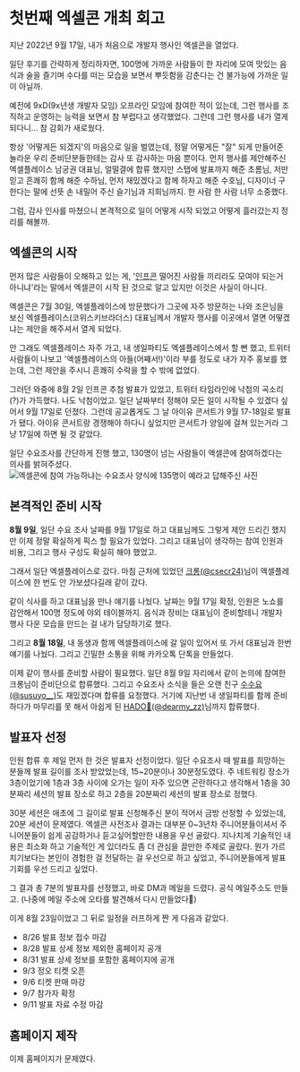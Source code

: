 

# 첫번째 엑셀콘 개최 회고

지난 2022년 9월 17일, 내가 처음으로 개발자 행사인 엑셀콘을 열었다.

일단 후기를 간략하게 정리하자면,
100명에 가까운 사람들이 한 자리에 모여 맛있는 음식과 술을 즐기며 수다를 떠는 모습을 보면서
뿌듯함을 감춘다는 건 불가능에 가까운 일이 아닐까.

예전에 9xD(9x년생 개발자 모임) 오프라인 모임에 참여한 적이 있는데,
그런 행사를 조직하고 운영하는 능력을 보면서 참 부럽다고 생각했었다.
그런데 그런 행사를 내가 열게 되다니... 참 감회가 새로웠다.

항상 '어떻게든 되겠지'의 마음으로 일을 벌였는데, 정말 어떻게든 "잘" 되게 만들어준 놀라운 우리 준비단분들한테는 감사 또 감사하는 마음 뿐이다.
먼저 행사를 제안해주신 엑셀플레이스 남궁권 대표님, 얼떨결에 합류 했지만 스탭에 발표까지 해준 초롬님, 저만 믿고 흔쾌히 함께 해준 수하님,
먼저 재밌겠다고 함께 하자고 해준 수호님, 디자이너 구한다는 말에 선뜻 손 내밀어 주신 슬기님과 지희님까지. 한 사람 한 사람 너무 소중했다.

그럼, 감사 인사를 마쳤으니 본격적으로 일이 어떻게 시작 되었고 어떻게 흘러갔는지 정리를 해볼까.


## 엑셀콘의 시작

먼저 많은 사람들이 오해하고 있는 게, '[인프콘](https://infcon.day) 떨어진 사람들 끼리라도 모여야 되는거 아니냐'라는 말에서
엑셀콘이 시작 된 것으로 알고 있지만 이것은 사실이 아니다.

엑셀콘은 7월 30일, 엑셀플레이스에 방문했다가 그곳에 자주 방문하는 나와 조은님을 보신 엑셀플레이스(코위스키브라더스) 대표님께서
개발자 행사를 이곳에서 열면 어떻겠냐는 제안을 해주셔서 열게 되었다.

안 그래도 엑셀플레이스 자주 가고, 내 생일파티도 엑셀플레이스에서 할 뻔 했고, 트위터 사람들이 나보고
'엑셀플레이스의 아들(어째서!)'이라 부를 정도로 내가 자주 홍보를 했는데, 그런 제안을 주시니 흔쾌히 수락을 할 수 밖에 없었다.

그러던 와중에 8월 2일 인프콘 추첨 발표가 있었고, 트위터 타임라인에 낙첨의 곡소리(?)가 가득했다. 나도 낙첨이었고.
일단 날짜부터 정해야 모든 일이 시작될 수 있겠다 싶어서 9월 17일로 던졌다. 그런데 공교롭게도 그 날 아이유 콘서트가 9월 17-18일로 발표가 됐다.
아이유 콘서트랑 경쟁해야 하다니 싶었지만 콘서트가 양일에 걸쳐 있는거라 그냥 17일에 하면 될 것 같았다.

일단 수요조사를 간단하게 진행 했고, 130명이 넘는 사람들이 엑셀콘에 참여하겠다는 의사를 밝혀주셨다.
![엑셀콘에 참여 가능하냐는 수요조사 양식에 135명이 예라고 답해주신 사진](../../../../images/221002-1st-excelcon-01.png)


## 본격적인 준비 시작

**8월 9일**, 일단 수요 조사 날짜를 9월 17일로 하고 대표님께도 그렇게 제안 드리긴 했지만 이제 정말 확실하게 픽스 할 필요가 있었다. 그리고 대표님이 생각하는 참여 인원과 비용,
그리고 행사 구성도 확실히 해야 했었고.

그래서 일단 엑셀플레이스로 갔다. 마침 근처에 있었던 [크롱(@csecr24)](https://twitter.com/csecr24)님이
엑셀플레이스에 한 번도 안 가보셨다길래 같이 갔다.

같이 식사를 하고 대표님을 만나 얘기를 나눴다. 날짜는 9월 17일 확정, 인원은 노쇼를 감안해서 100명 정도에 야외 테이블까지.
음식과 장비는 대표님이 준비할테니 개발자 행사 다운 모습을 만드는 걸 내가 담당하기로 했다.

그리고 **8월 18일**, 내 동생과 함께 엑셀플레이스에 갈 일이 있어서 또 가서 대표님과 한번 얘기를 나눴다. 그리고 긴밀한 소통을 위해 카카오톡 단톡을 만들었다.

이제 같이 행사를 준비할 사람이 필요했다. 일단 8월 9일 자리에서 같이 논의에 참여한 크롱님이 준비단으로 합류했다.
그리고 수요조사 소식을 들은 오랜 친구 [수수요(@susuyo__)](https://twitter.com/susuyo__)도 재밌겠다며 합류를 요청했다.
거기에 지난번 내 생일파티를 함께 준비하다가 마무리를 못 해서 아쉽게 된 [HADO🧸(@dearmy_zz)](https://twitter.com/dearmy_zz)님까지 합류했다. 


## 발표자 선정

인원 합류 후 제일 먼저 한 것은 발표자 선정이었다. 일단 수요조사 때 발표를 희망하는 분들께 발표 길이를 조사 받았었는데, 15~20분이나 30분정도였다.
주 네트워킹 장소가 3층이었기에 1층과 3층 사이에 오가는 일이 자주 있으면 곤란하다고 생각해서 1층을 30분짜리 세션의 발표 장소로 하고 2층을 20분짜리
세션의 발표 장소로 정했다.

30분 세션은 애초에 그 길이로 발표 신청해주신 분이 적어서 금방 선정할 수 있었는데, 20분 세션이 문제였다.
엑셀콘 사전조사 결과는 대부분 0~3년차 주니어분들이셔서 주니어분들이 쉽게 공감하거나 듣고싶어할만한 내용을 우선 골랐다.
지나치게 기술적인 내용은 최소화 하고 기술적인 게 있더라도 좀 더 관심을 끌만한 주제로 골랐다.
뭔가 가르치기보다는 본인이 경험한 걸 전달하는 걸 우선으로 하고 싶었고, 주니어분들에게 발표 기회를 우선 드리고 싶었다.

그 결과 총 7분의 발표자를 선정했고, 바로 DM과 메일을 드렸다. 공식 메일주소도 만들고. (나중에 메일 주소에 오타를 발견해서 다시 만들었다🥲)

이게 8월 23일이었고 그 뒤로 일정을 러프하게 짠 게 다음과 같았다.

- 8/26 발표 정보 접수 마감
- 8/28 발표 상세 정보 제외한 홈페이지 공개
- 8/31 발표 상세 정보를 포함한 홈페이지에 공개
- 9/3 정오 티켓 오픈
- 9/6 티켓 판매 마강
- 9/7 참가자 확정
- 9/11 발표 자료 수정 마감


## 홈페이지 제작

이제 홈페이지가 문제였다. 